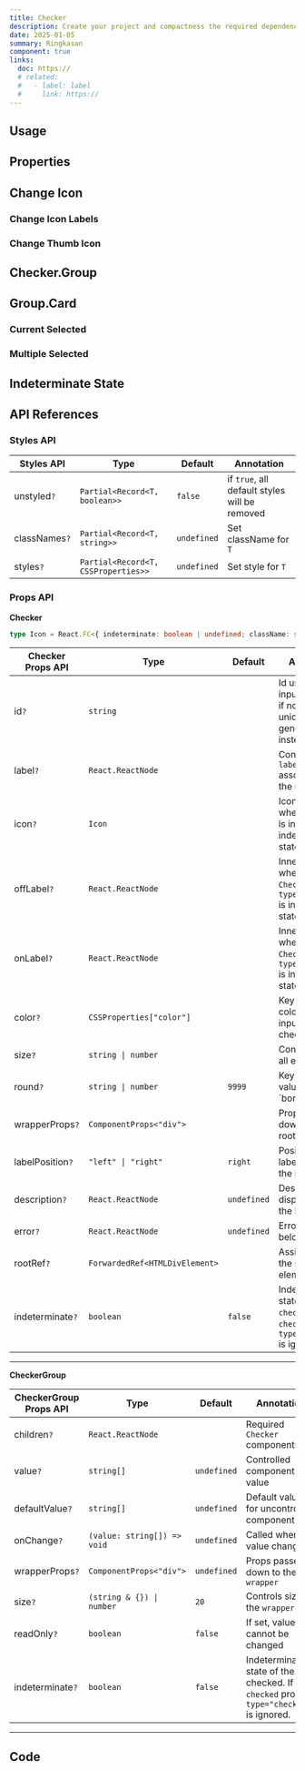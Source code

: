 ```yaml
---
title: Checker
description: Create your project and compactness the required dependencies.
date: 2025-01-05
summary: Ringkasan
component: true
links:
  doc: https://
  # related:
  #   - label: label
  #     link: https://
---
```


## Usage

<CheckerDemosUsage />

## Properties

<CheckerDemosConfigurator />

## Change Icon

### Change Icon Labels

<CheckerDemosChangeIconLabels />

### Change Thumb Icon

<CheckerDemosChangeThumbIcon />

## Checker.Group

<CheckerDemosGroup />

## Group.Card

<CheckerDemosGroupCard />

### Current Selected

<CheckerDemosCurrentSelected />

### Multiple Selected

<CheckerDemosMultipleSelected />

## Indeterminate State

<CheckerDemosIndeterminate />

## API References

### Styles API

| Styles API    | Type                                | Default     | Annotation                                    |
| ------------- | ----------------------------------- | ----------- | --------------------------------------------- |
| unstyled`?`   | `Partial<Record<T, boolean>>`       | `false`     | if `true`, all default styles will be removed |
| classNames`?` | `Partial<Record<T, string>>`        | `undefined` | Set className for `T`                         |
| styles`?`     | `Partial<Record<T, CSSProperties>>` | `undefined` | Set style for `T`                             |

### Props API

**Checker**

```ts
type Icon = React.FC<{ indeterminate: boolean | undefined; className: string }>;
```

| Checker Props API | Type                           | Default     | Annotation                                                                                     |
| ----------------- | ------------------------------ | ----------- | ---------------------------------------------------------------------------------------------- |
| id`?`             | `string`                       |             | Id used to bind input and label, if not passed, unique id will be generated instead            |
| label`?`          | `React.ReactNode`              |             | Content of the `label` associated with the radio                                               |
| icon`?`           | `Icon`                         |             | Icon displayed when checked is in checked or indeterminate state                               |
| offLabel`?`       | `React.ReactNode`              |             | Inner label when the `Checker` at `type="switch"` is in unchecked state                        |
| onLabel`?`        | `React.ReactNode`              |             | Inner label when the `Checker` at `type="switch"` is in checked state                          |
| color`?`          | `CSSProperties["color"]`       |             | Key of CSS color to set input color in checked state.                                          |
| size`?`           | `string \| number`             |             | Controls size of all elements                                                                  |
| round`?`          | `string \| number`             | `9999`      | Key of CSS value to set `border-radius                                                         |
| wrapperProps`?`   | `ComponentProps<"div">`        |             | Props passed down to the root element                                                          |
| labelPosition`?`  | `"left" \| "right"`            | `right`     | Position of the label relative to the input                                                    |
| description`?`    | `React.ReactNode`              | `undefined` | Description displayed below the label                                                          |
| error`?`          | `React.ReactNode`              | `undefined` | Error displayed below the label                                                                |
| rootRef`?`        | `ForwardedRef<HTMLDivElement>` |             | Assigns ref of the root element                                                                |
| indeterminate`?`  | `boolean`                      | `false`     | Indeterminate state of the `checkbox`. If set, `checked` prop at `type="checkbox"` is ignored. |

---

**CheckerGroup**

| CheckerGroup Props API | Type                        | Default     | Annotation                                                                                  |
| ---------------------- | --------------------------- | ----------- | ------------------------------------------------------------------------------------------- |
| children`?`            | `React.ReactNode`           |             | Required `Checker` components                                                               |
| value`?`               | `string[]`                  | `undefined` | Controlled component value                                                                  |
| defaultValue`?`        | `string[]`                  | `undefined` | Default value for uncontrolled component                                                    |
| onChange`?`            | `(value: string[]) => void` | `undefined` | Called when value changes                                                                   |
| wrapperProps`?`        | `ComponentProps<"div">`     | `undefined` | Props passed down to the `wrapper`                                                          |
| size`?`                | `(string & {}) \| number`   | `20`        | Controls size of the `wrapper`                                                              |
| readOnly`?`            | `boolean`                   | `false`     | If set, value cannot be changed                                                             |
| indeterminate`?`       | `boolean`                   | `false`     | Indeterminate state of the checked. If set, `checked` prop at `type="checkbox"` is ignored. |

---

## Code

<LoadCodes />
